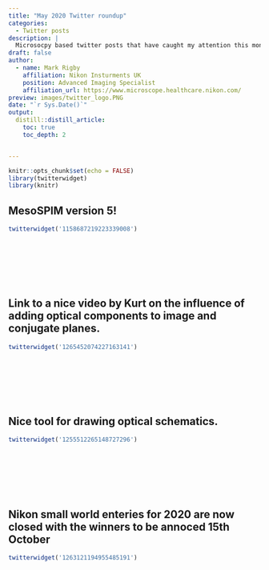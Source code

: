 ```yaml
---
title: "May 2020 Twitter roundup"
categories:
  - Twitter posts
description: |
  Microsocpy based twitter posts that have caught my attention this month
draft: false
author:
  - name: Mark Rigby 
    affiliation: Nikon Insturments UK
    position: Advanced Imaging Specialist
    affiliation_url: https://www.microscope.healthcare.nikon.com/
preview: images/twitter_logo.PNG
date: "`r Sys.Date()`"
output:
  distill::distill_article:
    toc: true
    toc_depth: 2


---
```


```r

knitr::opts_chunk$set(echo = FALSE)
library(twitterwidget)
library(knitr)

```


## MesoSPIM version 5!  


```r

twitterwidget('1158687219223339008')

```
<br>
<br>
<br>
<br>
<br>

## Link to a nice video by Kurt on the influence of adding optical components to image and conjugate planes.  


```r

twitterwidget('1265452074227163141')

```
<br>
<br>
<br>
<br>
<br>


## Nice tool for drawing optical schematics.  


```r

twitterwidget('1255512265148727296')

```
<br>
<br>
<br>
<br>
<br>

## Nikon small world enteries for 2020 are now closed with the winners to be annoced 15th October  


```r

twitterwidget('1263121194955485191')

```




